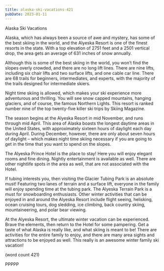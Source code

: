 ```yaml
---
title: alaska-ski-vacations-421
pubDate: 2023-01-11
---
```


Alaska Ski Vacations

Alaska, which has always been a source of awe and
 mystery, has some of the best skiing in the world, 
and the Alyeska Resort is one of the finest resorts 
in the state. With a top elevation of 2751 feet and a 
2501 vertical drop, the area gets an average of 631 
inches of snow annually. 

Although this is some of the best skiing in the world, 
you won’t find the slopes overly crowded, and there 
are no long lift lines. There are nine lifts, including 
six chair lifts and two surface lifts, and one cable 
car line. There are 68 trails for beginners, 
intermediates, and experts, with the majority of the 
trails designed for intermediate skiers. 

Night time skiing is allowed, which makes your ski 
experience more adventurous and thrilling. You will 
see snow capped mountains, hanging glaciers, and 
of course, the famous Northern Lights. This resort is 
ranked number nine of the top twenty-five killer ski 
trips by Skiing Magazine.

The season begins at the Alyeska Resort in mid 
November, and runs through mid April. This area of 
Alaska boasts the longest daytime areas in the 
United States, with approximately sixteen hours of 
daylight each day during April. During December, 
however, there are only about seven hours of daylight 
– which makes night time skiing necessary if you 
are going to get in the time that you want to spend 
on the slopes.

The Alyeska Prince Hotel is the place to stay! Here 
you will enjoy elegant rooms and fine dining. Nightly 
entertainment is available as well. There are other 
nightlife spots in the area as well, that are not 
associated with the Hotel.

If tubing interests you, then visiting the Glacier 
Tubing Park is an absolute must! Featuring two 
lanes of terrain and a surface lift, everyone in the 
family will enjoy spending time at the tubing park. 
The Alyeska Terrain Park is a must for 
snowboarding enthusiasts. Other winter activities 
that can be enjoyed in and around the Alyeska 
Resort include flight seeing, helisking, ocean 
cruising tours, dog sledding, ice climbing, back 
country skiing, mountaineering, and polar bear 
viewing.

At the Alyeska Resort, the ultimate winter vacation 
can be experienced. Brave the elements, then return 
to the Hotel for some pampering. Get a taste of what 
Alaska is really like, and what skiing is meant to be! 
There are activities for the entire family to enjoy, and 
there are many area sights and attractions to be 
enjoyed as well. This really is an awesome winter 
family ski vacation!

(word count 421)

PPPPP